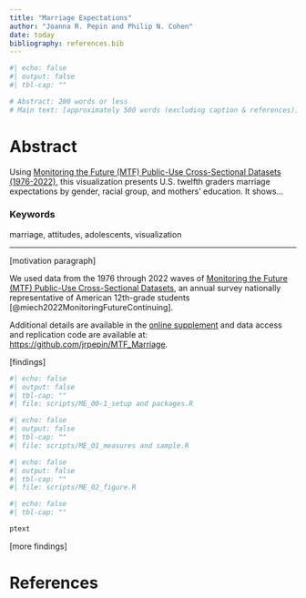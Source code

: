 ```yaml
---
title: "Marriage Expectations"
author: "Joanna R. Pepin and Philip N. Cohen"
date: today
bibliography: references.bib
---
```


```r
#| echo: false
#| output: false
#| tbl-cap: ""

# Abstract: 200 words or less
# Main text: [approximately 500 words (excluding caption & references)]

```

# Abstract

Using [Monitoring the Future (MTF) Public-Use Cross-Sectional Datasets (1976-2022)](https://www.icpsr.umich.edu/web/ICPSR/series/35), this visualization presents U.S. twelfth graders marriage expectations by gender, racial group, and mothers' education. It shows...

### Keywords

marriage, attitudes, adolescents, visualization

------------------------------------------------------------------------

\[motivation paragraph\]

We used data from the 1976 through 2022 waves of [Monitoring the Future (MTF) Public-Use Cross-Sectional Datasets](https://www.icpsr.umich.edu/web/ICPSR/series/35), an annual survey nationally representative of American 12th-grade students [@miech2022MonitoringFutureContinuing].

Additional details are available in the [online supplement](https://jrpepin.github.io/MTF_Marriage/Supplementary%20Material.html) and data access and replication code are available at: <https://github.com/jrpepin/MTF_Marriage>.

\[findings\]

```r
#| echo: false
#| output: false
#| tbl-cap: ""
#| file: scripts/ME_00-1_setup and packages.R
```

```r
#| echo: false
#| output: false
#| tbl-cap: ""
#| file: scripts/ME_01_measures and sample.R
```

```r
#| echo: false
#| output: false
#| tbl-cap: ""
#| file: scripts/ME_02_figure.R
```

```r
#| echo: false
#| tbl-cap: ""

ptext

```

\[more findings\]

# References

